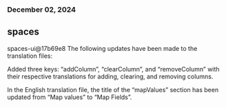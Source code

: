 ### December 02, 2024
## spaces

spaces-ui@17b69e8
The following updates have been made to the translation files:

Added three keys: “addColumn”, “clearColumn”, and “removeColumn” with their respective translations for adding, clearing, and removing columns.

In the English translation file, the title of the “mapValues” section has been updated from “Map values” to “Map Fields”.